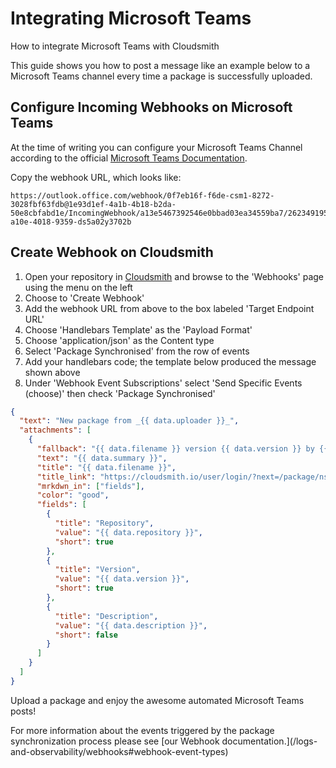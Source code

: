 
# Integrating Microsoft Teams

How to integrate Microsoft Teams with Cloudsmith

This guide shows you how to post a message like an example below to a Microsoft Teams channel every time a package is successfully uploaded.
<BlockImage src={cloudsmithWebhooksExampleImage} alt=""></BlockImage>

## Configure Incoming Webhooks on Microsoft Teams

At the time of writing you can configure your Microsoft Teams Channel according to the official [Microsoft Teams Documentation](https://docs.microsoft.com/en-us/microsoftteams/platform/webhooks-and-connectors/how-to/add-incoming-webhook).

Copy the webhook URL, which looks like:

```
https://outlook.office.com/webhook/0f7eb16f-f6de-csm1-8272-3028fbf63fdb@1e93d1ef-4a1b-4b18-b2da-50e8cbfabd1e/IncomingWebhook/a13e5467392546e0bbad03ea34559ba7/262349195-a10e-4018-9359-ds5a02y3702b
```

## Create Webhook on Cloudsmith

1. Open your repository in [Cloudsmith](https://cloudsmith.io) and browse to the 'Webhooks' page using the menu on the left
2. Choose to 'Create Webhook'
3. Add the webhook URL from above to the box labeled 'Target Endpoint URL'
4. Choose 'Handlebars Template' as the 'Payload Format'
5. Choose 'application/json' as the Content type
6. Select 'Package Synchronised' from the row of events 
7. Add your handlebars code; the template below produced the message shown above
8. Under 'Webhook Event Subscriptions' select  'Send Specific Events (choose)' then check 'Package Synchronised'

```json
{
  "text": "New package from _{{ data.uploader }}_",
  "attachments": [
    {
      "fallback": "{{ data.filename }} version {{ data.version }} by {{ data.uploader }}",
      "text": "{{ data.summary }}",
      "title": "{{ data.filename }}",
      "title_link": "https://cloudsmith.io/user/login/?next=/package/ns/{{ data.namespace }}/repos/{{ data.repository }}/packages/detail/{{ data.slug }}",
      "mrkdwn_in": ["fields"],
      "color": "good",
      "fields": [
        {
          "title": "Repository",
          "value": "{{ data.repository }}",
          "short": true
        },
        {
          "title": "Version",
          "value": "{{ data.version }}",
          "short": true
        },
        {
          "title": "Description",
          "value": "{{ data.description }}",
          "short": false
        }
      ]
    }
  ]
}
```

Upload a package and enjoy the awesome automated Microsoft Teams posts!

<Note variant="note" headlinee="Webhook Event Types">
For more information about the events triggered by the package synchronization process please see [our Webhook documentation.](/logs-and-observability/webhooks#webhook-event-types)
</Note>